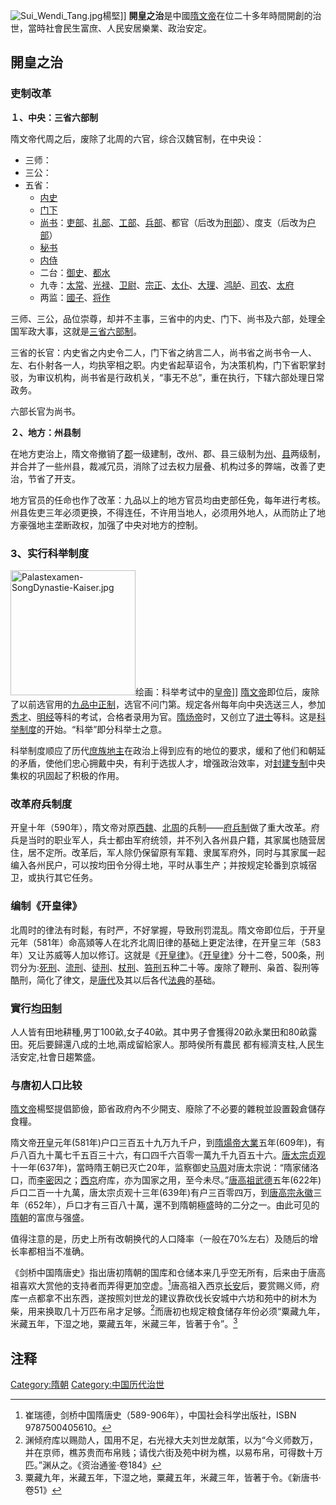 [[File:Sui_Wendi_Tang.jpg|thumb]]楊堅]]
'''開皇之治'''是中國[[隋文帝|隋文帝]]在位二十多年時間開創的治世，當時社會民生富庶、人民安居樂業、政治安定。

==開皇之治==
===吏制改革===
'''１、中央：三省六部制'''

隋文帝代周之后，废除了北周的六官，综合汉魏官制，在中央设：
*三师：
*三公：
*五省：
**[[内史|内史]]
**[[门下|门下]]
**[[尚书|尚书]]：[[吏部|吏部]]、[[礼部|礼部]]、[[工部|工部]]、[[兵部|兵部]]、都官（后改为[[刑部|刑部]]）、度支（后改为[[户部|户部]]）
**[[秘书|秘书]]
**[[内侍|内侍]]
**二台：[[御史|御史]]、[[都水|都水]]
**九寺：[[太常|太常]]、[[光禄寺|光禄]]、[[卫尉|卫尉]]、[[宗正|宗正]]、[[太仆|太仆]]、[[大理寺|大理]]、[[鸿胪|鸿胪]]、[[司农|司农]]、[[太府|太府]]
**两监：[[國子監|國子]]、[[将作监|将作]]

三师、三公，品位崇尊，却并不主事，三省中的内史、门下、尚书及六部，处理全国军政大事，这就是[[三省六部制|三省六部制]]。

三省的长官：内史省之内史令二人，门下省之纳言二人，尚书省之尚书令一人、左、右仆射各一人，均执宰相之职。内史省起草诏令，为决策机构，门下省职掌封驳，为审议机构，尚书省是行政机关，“事无不总”，重在执行，下辖六部处理日常政务。

六部长官为尚书。

'''２、地方：州县制'''

在地方吏治上，隋文帝撤销了[[郡|郡]]一级建制，改州、郡、县三级制为[[州|州]]、[[县|县]]两级制，并合并了一些州县，裁减冗员，消除了过去权力层叠、机构过多的弊端，改善了吏治，节省了开支。

地方官员的任命也作了改革：九品以上的地方官员均由吏部任免，每年进行考核。州县佐吏三年必须更换，不得连任，不许用当地人，必须用外地人，从而防止了地方豪强地主垄断政权，加强了中央对地方的控制。

===3、实行科举制度===
[[File:Palastexamen-SongDynastie-Kaiser.jpg|200px]]绘画：科举考试中的[[皇帝|皇帝]]]]
[[隋文帝|隋文帝]]即位后，废除了以前选官用的[[九品中正制|九品中正制]]，选官不问门第。规定各州每年向中央选送三人，参加[[秀才|秀才]]、[[明经|明经]]等科的考试，合格者录用为官。[[隋炀帝|隋炀帝]]时，又创立了[[进士|进士]]等科。这是[[科举制度|科举制度]]的开始。“科举”即分科举士之意。

科举制度顺应了历代[[庶族|庶族]][[地主|地主]]在政治上得到应有的地位的要求，缓和了他们和朝延的矛盾，使他们忠心拥戴中央，有利于选拔人才，增强政治效率，对[[封建专制|封建专制]]中央集权的巩固起了积极的作用。

===改革府兵制度===
开皇十年（590年），隋文帝对原[[西魏|西魏]]、[[北周|北周]]的兵制——[[府兵制|府兵制]]做了重大改革。府兵是当时的职业军人，兵士都由军府统领，并不列入各州县户籍，其家属也随营居住，居不定所。改革后，军人除仍保留原有军籍、隶属军府外，同时与其家属一起编入各州民户，可以按均田令分得土地，平时从事生产；并按规定轮番到京城宿卫，或执行其它任务。

===编制《开皇律》===
北周时的律法有时鬆，有时严，不好掌握，导致刑罚混乱。隋文帝即位后，于开皇元年（581年）命高熲等人在北齐北周旧律的基础上更定法律，在开皇三年（583年）又让苏威等人加以修订。这就是《[[开皇律|开皇律]]》。《[[开皇律|开皇律]]》分十二卷，500条，刑罚分为:[[死刑|死刑]]、[[流刑|流刑]]、[[徒刑|徒刑]]、[[杖刑|杖刑]]、[[笞刑|笞刑]]五种二十等。废除了鞭刑、枭首、裂刑等酷刑，简化了律文，是[[唐代|唐代]]及其以后各代[[法典|法典]]的基础。

===實行[[均田制|均田制]]===
人人皆有田地耕種,男丁100畝,女子40畝。其中男子會獲得20畝永業田和80畝露田。死后要歸還八成的土地,兩成留給家人。那時侯所有農民
都有經濟支柱,人民生活安定,社會日趨繁盛。

===与唐初人口比较===
[[隋文帝|隋文帝]]楊堅提倡節儉，節省政府內不少開支、廢除了不必要的雜稅並設置穀倉儲存食糧。

隋文帝[[开皇|开皇]]元年(581年)户口三百五十九万九千户，到[[隋煬帝|隋煬帝]][[大業|大業]]五年(609年)，有戶八百九十萬七千五百三十六，有口四千六百零一萬九千九百五十六。[[唐太宗|唐太宗]][[貞觀_(唐朝)|贞观]]十一年(637年)，當時隋王朝已灭亡20年，监察御史[[马周|马周]]对唐太宗说：“隋家储洛口，而[[李密|李密]]因之；[[西京|西京]]府库，亦为国家之用，至今未尽。”[[唐高祖|唐高祖]][[武德|武德]]五年(622年)戶口二百一十九萬，唐太宗贞观十三年(639年)有户三百零四万，到[[唐高宗|唐高宗]][[永徽|永徽]]三年（652年），戶口才有三百八十萬，還不到隋朝極盛時的二分之一。由此可见的[[隋朝|隋朝]]的富庶与强盛。

值得注意的是，历史上所有改朝换代的人口降率（一般在70%左右）及随后的增长率都相当不准确。

《剑桥中国隋唐史》指出唐初隋朝的国库和仓储本来几乎空无所有，后来由于唐高祖喜欢大赏他的支持者而弄得更加空虚。<ref name="崔瑞德">崔瑞德，剑桥中国隋唐史（589-906年），中国社会科学出版社，ISBN 9787500405610。</ref>唐高祖入西京[[长安|长安]]后，要赏赐义师，府库一点都拿不出东西，遂按照刘世龙的建议靠砍伐长安城中六坊和苑中的树木为柴，用来换取几十万匹布帛才足够。<ref>渊倾府库以赐勋人，国用不足，右光禄大夫刘世龙献策，以为“今义师数万，并在京师，樵苏贵而布帛贱；请伐六街及苑中树为樵，以易布帛，可得数十万匹。”渊从之。《资治通鉴·卷184》</ref>而唐初也规定粮食储存年份必须“粟藏九年，米藏五年，下湿之地，粟藏五年，米藏三年，皆著于令”。<ref>粟藏九年，米藏五年，下湿之地，粟藏五年，米藏三年，皆著于令。《新唐书·卷51》</ref>

== 注释 ==
<div class="references-2column">
<references/>
</div>
{{隋朝歷史事件}}

[[Category:隋朝|Category:隋朝]]
[[Category:中国历代治世|Category:中国历代治世]]
